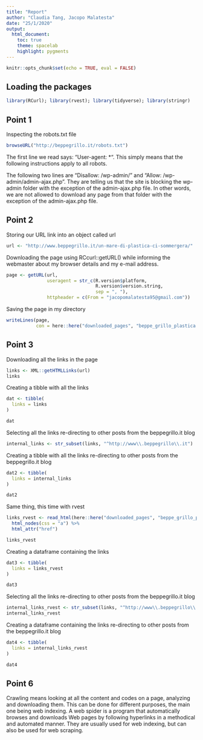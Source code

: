 ```yaml
---
title: "Report"
author: "Claudia Tang, Jacopo Malatesta"
date: "25/1/2020"
output: 
  html_document:
    toc: true
    theme: spacelab
    highlight: pygments
---
```


```r
knitr::opts_chunk$set(echo = TRUE, eval = FALSE)
```

## Loading the packages

```r
library(RCurl); library(rvest); library(tidyverse); library(stringr)

```


## Point 1 

Inspecting the robots.txt file

```r
browseURL("http://beppegrillo.it/robots.txt") 
```

The first line we read says: "User-agent: *". This simply means that the following instructions apply to all robots.

The following two lines are "Disallow: /wp-admin/" and "Allow: /wp-admin/admin-ajax.php". They are telling us that the site is blocking the wp-admin folder with the exception of the admin-ajax.php file. In other words, we are not allowed to download any page from that folder with the exception of the admin-ajax.php file. 



## Point 2

Storing our URL link into an object called url 

```r
url <- "http://www.beppegrillo.it/un-mare-di-plastica-ci-sommergera/"

```

Downloading the page using RCcurl::getURL() while informing the webmaster about my browser details and my e-mail address.

```r
page <- getURL(url, 
               useragent = str_c(R.version$platform,
                                 R.version$version.string,
                                 sep = ", "),
               httpheader = c(From = "jacopomalatesta95@gmail.com")) 

```


Saving the page in my directory

```r
writeLines(page, 
           con = here::here("downloaded_pages", "beppe_grillo_plastica.html")) 

```


## Point 3

Downloading all the links in the page 

```r
links <- XML::getHTMLLinks(url)
links

```

Creating a tibble with all the links

```r
dat <- tibble(
  links = links
)

dat

```

Selecting all the links re-directing to other posts from the beppegrillo.it blog

```r
internal_links <- str_subset(links, "^http://www\\.beppegrillo\\.it")

```

Creating a tibble with all the links re-directing to other posts from the beppegrillo.it blog

```r
dat2 <- tibble(
  links = internal_links
)

dat2

```


Same thing, this time with rvest

```r
links_rvest <- read_html(here::here("downloaded_pages", "beppe_grillo_plastica.html")) %>% 
  html_nodes(css = "a") %>% 
  html_attr("href")

links_rvest


```


Creating a dataframe containing the links

```r
dat3 <- tibble(
  links = links_rvest
)

dat3

```


Selecting all the links re-directing to other posts from the beppegrillo.it blog

```r
internal_links_rvest <- str_subset(links, "^http://www\\.beppegrillo\\.it")
internal_links_rvest

```

Creating a dataframe containing the links re-directing to other posts from the beppegrillo.it blog

```r
dat4 <- tibble(
  links = internal_links_rvest
)

dat4
```


## Point 6

Crawling means looking at all the content and codes on a page, analyzing and downloading them. This can be done for 
different purposes, the main one being web indexing. A web spider is a program that automatically browses and downloads Web pages by following hyperlinks in a methodical and automated manner. They are usually used for web indexing, but 
can also be used for web scraping. 

